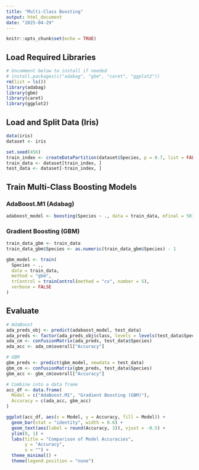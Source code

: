 ```yaml
---
title: "Multi-Class Boosting"
output: html_document
date: "2025-04-29"
---
```


```r
knitr::opts_chunk$set(echo = TRUE)
```

## Load Required Libraries
```r
# Uncomment below to install if needed
# install.packages(c("adabag", "gbm", "caret", "ggplot2"))
rm(list = ls())
library(adabag)
library(gbm)
library(caret)
library(ggplot2)
```

## Load and Split Data (Iris)
```r
data(iris)
dataset <- iris

set.seed(456)
train_index <- createDataPartition(dataset$Species, p = 0.7, list = FALSE)
train_data <- dataset[train_index, ]
test_data <- dataset[-train_index, ]
```

## Train Multi-Class Boosting Models
### AdaBoost.M1 (Adabag)
```r
adaboost_model <- boosting(Species ~ ., data = train_data, mfinal = 50)
```

### Gradient Boosting (GBM)
```r
train_data_gbm <- train_data
train_data_gbm$Species <- as.numeric(train_data_gbm$Species) - 1

gbm_model <- train(
  Species ~ ., 
  data = train_data,
  method = "gbm",
  trControl = trainControl(method = "cv", number = 5),
  verbose = FALSE
)
```

## Evaluate

```r
# AdaBoost
ada_preds_obj <- predict(adaboost_model, test_data)
ada_preds <- factor(ada_preds_obj$class, levels = levels(test_data$Species))
ada_cm <- confusionMatrix(ada_preds, test_data$Species)
ada_acc <- ada_cm$overall["Accuracy"]

# GBM
gbm_preds <- predict(gbm_model, newdata = test_data)
gbm_cm <- confusionMatrix(gbm_preds, test_data$Species)
gbm_acc <- gbm_cm$overall["Accuracy"]

# Combine into a data frame 
acc_df <- data.frame(
  Model = c("AdaBoost.M1", "Gradient Boosting (GBM)"),
  Accuracy = c(ada_acc, gbm_acc)
)

ggplot(acc_df, aes(x = Model, y = Accuracy, fill = Model)) +
  geom_bar(stat = "identity", width = 0.6) +
  geom_text(aes(label = round(Accuracy, 3)), vjust = -0.5) +
  ylim(0, 1) +
  labs(title = "Comparison of Model Accuracies",
       y = "Accuracy",
       x = "") +
  theme_minimal() +
  theme(legend.position = "none")
```

